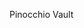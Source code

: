 
<ChallengeTitle>Pinocchio Vault</ChallengeTitle>

<RequirementList>
  <Requirement
    title="Thử thách 1: Gửi tiền"
    description="Chương trình của bạn phải cho phép người dùng gửi SOL vào vault của chính họ."
  />

  <Requirement
    title="Thử thách 2: Cho phép rút tiền"
    description="Chủ sở hữu vault phải có thể rút SOL từ vault của họ."
  />
</RequirementList>
